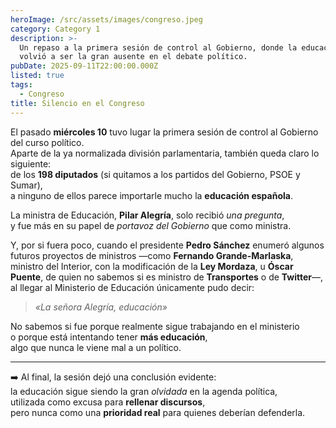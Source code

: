 ```yaml
---
heroImage: /src/assets/images/congreso.jpeg
category: Category 1
description: >-
  Un repaso a la primera sesión de control al Gobierno, donde la educación
  volvió a ser la gran ausente en el debate político.
pubDate: 2025-09-11T22:00:00.000Z
listed: true
tags:
  - Congreso
title: Silencio en el Congreso
---
```


El pasado **miércoles 10** tuvo lugar la primera sesión de control al Gobierno del curso político.\
Aparte de la ya normalizada división parlamentaria, también queda claro lo siguiente:\
de los **198 diputados** (si quitamos a los partidos del Gobierno, PSOE y Sumar),\
a ninguno de ellos parece importarle mucho la **educación española**.

La ministra de Educación, **Pilar Alegría**, solo recibió _una pregunta_,\
y fue más en su papel de _portavoz del Gobierno_ que como ministra.

Y, por si fuera poco, cuando el presidente **Pedro Sánchez** enumeró algunos futuros proyectos de ministros —como **Fernando Grande-Marlaska**, ministro del Interior, con la modificación de la **Ley Mordaza**, u **Óscar Puente**, de quien no sabemos si es ministro de **Transportes** o de **Twitter**—,\
al llegar al Ministerio de Educación únicamente pudo decir:

> _«La señora Alegría, educación»_

No sabemos si fue porque realmente sigue trabajando en el ministerio\
o porque está intentando tener **más educación**,\
algo que nunca le viene mal a un político.

---

➡️ Al final, la sesión dejó una conclusión evidente:\
la educación sigue siendo la gran _olvidada_ en la agenda política,\
utilizada como excusa para **rellenar discursos**,\
pero nunca como una **prioridad real** para quienes deberían defenderla.
